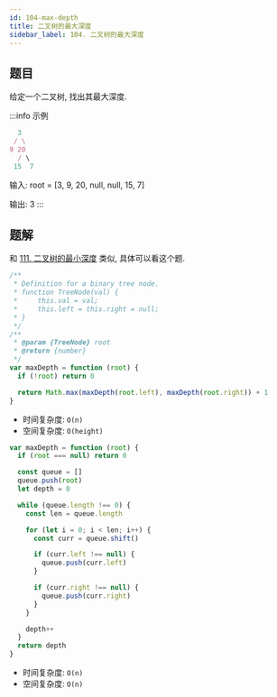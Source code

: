 ```yaml
---
id: 104-max-depth
title: 二叉树的最大深度
sidebar_label: 104. 二叉树的最大深度
---
```


## 题目

给定一个二叉树, 找出其最大深度.

:::info 示例

```ts
  3
 / \
9 20
  / \
 15  7
```

输入: root = [3, 9, 20, null, null, 15, 7]

输出: 3
:::

## 题解

和 [111. 二叉树的最小深度](/leetcode/easy/111-min-depth) 类似, 具体可以看这个题.


<Tabs>
  <TabItem value="深度优先遍历" label="深度优先遍历" default>

```ts
/**
 * Definition for a binary tree node.
 * function TreeNode(val) {
 *     this.val = val;
 *     this.left = this.right = null;
 * }
 */
/**
 * @param {TreeNode} root
 * @return {number}
 */
var maxDepth = function (root) {
  if (!root) return 0

  return Math.max(maxDepth(root.left), maxDepth(root.right)) + 1
}
```

- 时间复杂度: `O(n)`
- 空间复杂度: `O(height)`

</TabItem>
<TabItem value="广度优先遍历" label="广度优先遍历">

```ts
var maxDepth = function (root) {
  if (root === null) return 0

  const queue = []
  queue.push(root)
  let depth = 0

  while (queue.length !== 0) {
    const len = queue.length

    for (let i = 0; i < len; i++) {
      const curr = queue.shift()

      if (curr.left !== null) {
        queue.push(curr.left)
      }

      if (curr.right !== null) {
        queue.push(curr.right)
      }
    }

    depth++
  }
  return depth
}
```

- 时间复杂度: `O(n)`
- 空间复杂度: `O(n)`

</TabItem>
</Tabs>

